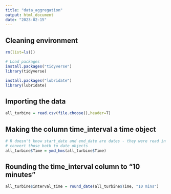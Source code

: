 ```yaml
---
title: "data_aggregation"
output: html_document
date: "2023-02-15"
---
```


## Cleaning environment
```r
rm(list=ls())
```

```r
# Load packages
install.packages("tidyverse")
library(tidyverse)

install.packages("lubridate")
library(lubridate)
```
## Importing the data
```r
all_turbine = read.csv(file.choose(),header=T)
```

## Making the column time_interval a time object
```r
# R doesn't know start_date and end_date are dates - they were read in as numeric
# convert those both to date objects
all_turbine$Time = ymd_hms(all_turbine$Time)
```

## Rounding the time_interval column to "10 minutes"
```r
all_turbine$interval_time = round_date(all_turbine$Time, "10 mins")
````


```r

````





